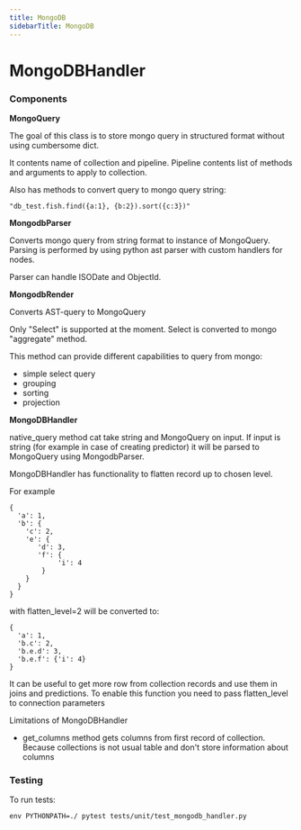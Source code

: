 ```yaml
---
title: MongoDB
sidebarTitle: MongoDB
---
```


# MongoDBHandler 

### Components

**MongoQuery**

The goal of this class is to store mongo query in structured format without using cumbersome dict.

It contents name of collection and pipeline. 
Pipeline contents list of methods and arguments to apply to collection. 

Also has methods to convert query to mongo query string: 
```
"db_test.fish.find({a:1}, {b:2}).sort({c:3})"
```

**MongodbParser**

Converts mongo query from string format to instance of MongoQuery. 
Parsing is performed by using python ast parser with custom handlers for nodes.

Parser can handle ISODate and ObjectId.

**MongodbRender**

Converts AST-query to MongoQuery

Only "Select" is supported at the moment. 
Select is converted to mongo "aggregate" method.

This method can provide different capabilities to query from mongo:
- simple select query
- grouping
- sorting
- projection

**MongoDBHandler**

native_query method cat take string and MongoQuery on input. 
If input is string (for example in case of creating predictor)
it will be parsed to MongoQuery using MongodbParser.

MongoDBHandler has functionality to flatten record up to chosen level.

For example
```
{ 
  'a': 1,
  'b': {
    'c': 2,
    'e': {
       'd': 3,
       'f': {
            'i': 4
        }
    }
  }  
}
```
with flatten_level=2 will be converted to:
```
{ 
  'a': 1,
  'b.c': 2,
  'b.e.d': 3,
  'b.e.f': {'i': 4}
}
```
It can be useful to get more row from collection records 
and use them in joins and predictions.
To enable this function you need to pass flatten_level to connection parameters

Limitations of MongoDBHandler
- get_columns method gets columns from first record of collection.
Because collections is not usual table and don't store information about columns  

### Testing

To run tests:

```
env PYTHONPATH=./ pytest tests/unit/test_mongodb_handler.py
```